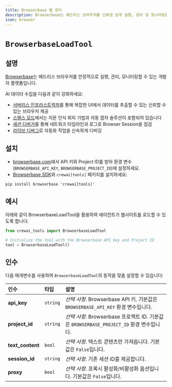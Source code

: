 ```yaml
---
title: Browserbase 웹 로더
description: Browserbase는 헤드리스 브라우저를 신뢰성 있게 실행, 관리 및 모니터링할 수 있는 개발자 플랫폼입니다.
icon: browser 
---
```


# `BrowserbaseLoadTool`

## 설명

[Browserbase](https://browserbase.com)는 헤드리스 브라우저를 안정적으로 실행, 관리, 모니터링할 수 있는 개발자 플랫폼입니다.

AI 데이터 수집을 다음과 같이 강화하세요:

 - [서버리스 인프라스트럭처](https://docs.browserbase.com/under-the-hood)를 통해 복잡한 UI에서 데이터를 추출할 수 있는 신뢰할 수 있는 브라우저 제공
 - [스텔스 모드](https://docs.browserbase.com/features/stealth-mode)에서는 지문 인식 회피 기법과 자동 캡차 솔루션이 포함되어 있습니다
 - [세션 디버거](https://docs.browserbase.com/features/sessions)를 통해 네트워크 타임라인과 로그로 Browser Session을 점검
 - [라이브 디버그](https://docs.browserbase.com/guides/session-debug-connection/browser-remote-control)로 자동화 작업을 신속하게 디버깅

## 설치

- [browserbase.com](https://browserbase.com)에서 API 키와 Project ID를 받아 환경 변수(`BROWSERBASE_API_KEY`, `BROWSERBASE_PROJECT_ID`)에 설정하세요.
- [Browserbase SDK](http://github.com/browserbase/python-sdk)와 `crewai[tools]` 패키지를 설치하세요:

```shell
pip install browserbase 'crewai[tools]'
```

## 예시

아래와 같이 BrowserbaseLoadTool을 활용하여 에이전트가 웹사이트를 로드할 수 있도록 합니다:

```python Code
from crewai_tools import BrowserbaseLoadTool

# Initialize the tool with the Browserbase API key and Project ID
tool = BrowserbaseLoadTool()
```

## 인수

다음 매개변수를 사용하여 `BrowserbaseLoadTool`의 동작을 맞춤 설정할 수 있습니다:

| 인수            | 타입       | 설명                                                                                                                             |
|:----------------|:-----------|:---------------------------------------------------------------------------------------------------------------------------------|
| **api_key**     | `string`   | _선택 사항_. Browserbase API 키. 기본값은 `BROWSERBASE_API_KEY` 환경 변수입니다.                                            |
| **project_id**  | `string`   | _선택 사항_. Browserbase 프로젝트 ID. 기본값은 `BROWSERBASE_PROJECT_ID` 환경 변수입니다.                                          |
| **text_content**| `bool`     | _선택 사항_. 텍스트 콘텐츠만 가져옵니다. 기본값은 `False`입니다.                                              |
| **session_id**  | `string`   | _선택 사항_. 기존 세션 ID를 제공합니다.                                                  |
| **proxy**       | `bool`     | _선택 사항_. 프록시 활성화/비활성화 옵션입니다. 기본값은 `False`입니다.                                 |